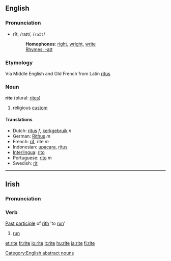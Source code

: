 ==English==
===Pronunciation===
*rīt, /raɪt/, /<tt>raIt</tt>/
*:'''Homophones''': [[right]], [[wright]], [[write]]
*:[[Rhymes:English:-aɪt|Rhymes: -aɪt]]
===Etymology===
Via Middle English and Old French from Latin [[ritus]]
===Noun===
'''rite''' (plural: [[rites]])

#religious [[custom]]

====Translations====
*Dutch: [[ritus]] ''f'', [[kerkgebruik]] ''n''
*German: [[Rithus]] ''m''
*French: [[rit]], rite ''m''
*Indonesian: [[upacara]], [[ritus]]
*[[Interlingua]]: [[rito]]
*Portuguese: [[rito]] ''m''
*Swedish: [[rit]] {{c}}

[[Category:English abstract nouns]]

----

==Irish==
===Pronunciation===
{{IPA|[ˈrit&#690;ə]}}
===Verb===
[[Past participle]] of [[rith]] 'to [[run]]'
#[[run]]

[[et:rite]]
[[fr:rite]]
[[io:rite]]
[[it:rite]]
[[hu:rite]]
[[ja:rite]]
[[fi:rite]]